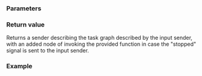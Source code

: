 {{cpp/execution/title|upon_stopped}}
{{cpp/execution/navbar}}
{{ddcl|header=execution|since=c++26|
execution::sender auto upon_stopped( execution::sender auto input,
                                     std::invocable auto function );
}}

===Parameters===
{{par begin}}
{{par|input|sender which once gets "stop token", will notify the new node to execute the function}}
{{par|function|invocable to be called in case a "stopped" signal is sent to the input sender}}
{{par end}}

===Return value===
Returns a sender describing the task graph described by the input sender, with an added node of invoking the provided function in case the "stopped" signal is sent to the input sender.

===Example===
{{example}}

{{langlinks|de|es|ja|ru|zh}}
